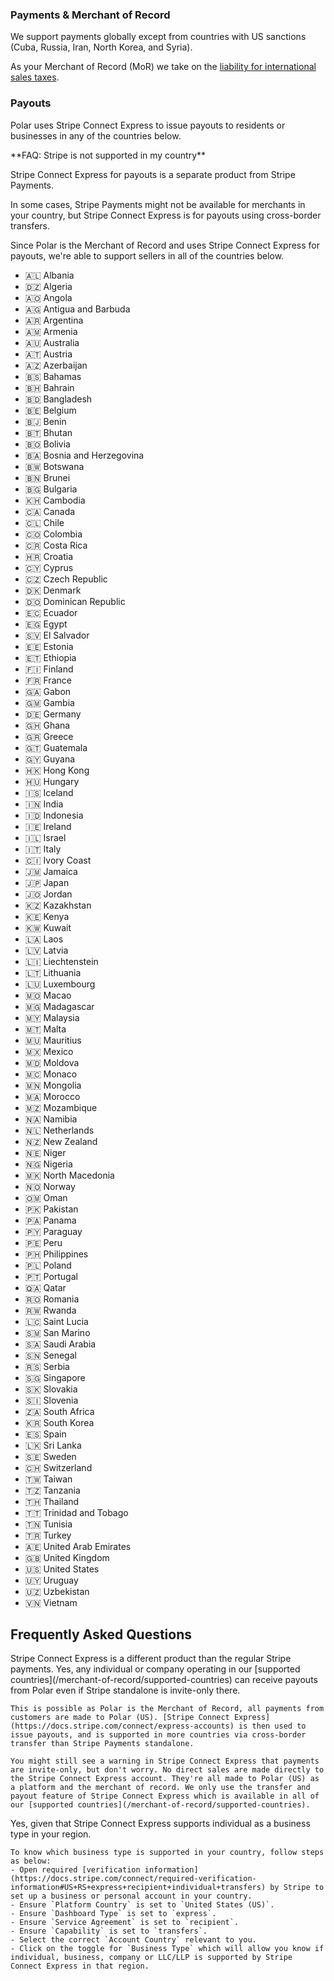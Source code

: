 ### Payments & Merchant of Record

We support payments globally except from countries with US sanctions (Cuba, Russia, Iran, North Korea, and Syria).

As your Merchant of Record (MoR) we take on the [liability for international sales taxes](/merchant-of-record/introduction).

### Payouts

Polar uses Stripe Connect Express to issue payouts to residents or businesses in any of the countries below.

<Note>
**FAQ: Stripe is not supported in my country**

Stripe Connect Express for payouts is a separate product from Stripe Payments.

In some cases, Stripe Payments might not be available for merchants in your country, but Stripe Connect Express is for payouts using cross-border transfers.

Since Polar is the Merchant of Record and uses Stripe Connect Express for payouts, we're able to support sellers in all of the countries below.
</Note>

* 🇦🇱 Albania
* 🇩🇿 Algeria
* 🇦🇴 Angola
* 🇦🇬 Antigua and Barbuda
* 🇦🇷 Argentina
* 🇦🇲 Armenia
* 🇦🇺 Australia
* 🇦🇹 Austria
* 🇦🇿 Azerbaijan
* 🇧🇸 Bahamas
* 🇧🇭 Bahrain
* 🇧🇩 Bangladesh
* 🇧🇪 Belgium
* 🇧🇯 Benin
* 🇧🇹 Bhutan
* 🇧🇴 Bolivia
* 🇧🇦 Bosnia and Herzegovina
* 🇧🇼 Botswana
* 🇧🇳 Brunei
* 🇧🇬 Bulgaria
* 🇰🇭 Cambodia
* 🇨🇦 Canada
* 🇨🇱 Chile
* 🇨🇴 Colombia
* 🇨🇷 Costa Rica
* 🇭🇷 Croatia
* 🇨🇾 Cyprus
* 🇨🇿 Czech Republic
* 🇩🇰 Denmark
* 🇩🇴 Dominican Republic
* 🇪🇨 Ecuador
* 🇪🇬 Egypt
* 🇸🇻 El Salvador
* 🇪🇪 Estonia
* 🇪🇹 Ethiopia
* 🇫🇮 Finland
* 🇫🇷 France
* 🇬🇦 Gabon
* 🇬🇲 Gambia
* 🇩🇪 Germany
* 🇬🇭 Ghana
* 🇬🇷 Greece
* 🇬🇹 Guatemala
* 🇬🇾 Guyana
* 🇭🇰 Hong Kong
* 🇭🇺 Hungary
* 🇮🇸 Iceland
* 🇮🇳 India
* 🇮🇩 Indonesia
* 🇮🇪 Ireland
* 🇮🇱 Israel
* 🇮🇹 Italy
* 🇨🇮 Ivory Coast
* 🇯🇲 Jamaica
* 🇯🇵 Japan
* 🇯🇴 Jordan
* 🇰🇿 Kazakhstan
* 🇰🇪 Kenya
* 🇰🇼 Kuwait
* 🇱🇦 Laos
* 🇱🇻 Latvia
* 🇱🇮 Liechtenstein
* 🇱🇹 Lithuania
* 🇱🇺 Luxembourg
* 🇲🇴 Macao
* 🇲🇬 Madagascar
* 🇲🇾 Malaysia
* 🇲🇹 Malta
* 🇲🇺 Mauritius
* 🇲🇽 Mexico
* 🇲🇩 Moldova
* 🇲🇨 Monaco
* 🇲🇳 Mongolia
* 🇲🇦 Morocco
* 🇲🇿 Mozambique
* 🇳🇦 Namibia
* 🇳🇱 Netherlands
* 🇳🇿 New Zealand
* 🇳🇪 Niger
* 🇳🇬 Nigeria
* 🇲🇰 North Macedonia
* 🇳🇴 Norway
* 🇴🇲 Oman
* 🇵🇰 Pakistan
* 🇵🇦 Panama
* 🇵🇾 Paraguay
* 🇵🇪 Peru
* 🇵🇭 Philippines
* 🇵🇱 Poland
* 🇵🇹 Portugal
* 🇶🇦 Qatar
* 🇷🇴 Romania
* 🇷🇼 Rwanda
* 🇱🇨 Saint Lucia
* 🇸🇲 San Marino
* 🇸🇦 Saudi Arabia
* 🇸🇳 Senegal
* 🇷🇸 Serbia
* 🇸🇬 Singapore
* 🇸🇰 Slovakia
* 🇸🇮 Slovenia
* 🇿🇦 South Africa
* 🇰🇷 South Korea
* 🇪🇸 Spain
* 🇱🇰 Sri Lanka
* 🇸🇪 Sweden
* 🇨🇭 Switzerland
* 🇹🇼 Taiwan
* 🇹🇿 Tanzania
* 🇹🇭 Thailand
* 🇹🇹 Trinidad and Tobago
* 🇹🇳 Tunisia
* 🇹🇷 Turkey
* 🇦🇪 United Arab Emirates
* 🇬🇧 United Kingdom
* 🇺🇸 United States
* 🇺🇾 Uruguay
* 🇺🇿 Uzbekistan
* 🇻🇳 Vietnam

## Frequently Asked Questions

<AccordionGroup>
  <Accordion title="Can I use Polar in countries (e.g. India) where Stripe is invite-only?">
    <Note>Stripe Connect Express is a different product than the regular Stripe payments.</Note>
    Yes, any individual or company operating in our [supported countries](/merchant-of-record/supported-countries) can receive payouts from Polar even if Stripe standalone is invite-only there.
    
    This is possible as Polar is the Merchant of Record, all payments from customers are made to Polar (US). [Stripe Connect Express](https://docs.stripe.com/connect/express-accounts) is then used to issue payouts, and is supported in more countries via cross-border transfer than Stripe Payments standalone.
    
    You might still see a warning in Stripe Connect Express that payments are invite-only, but don't worry. No direct sales are made directly to the Stripe Connect Express account. They're all made to Polar (US) as a platform and the merchant of record. We only use the transfer and payout feature of Stripe Connect Express which is available in all of our [supported countries](/merchant-of-record/supported-countries).
  </Accordion>
  <Accordion title="Can I use Polar as an individual to make sales globally?">
    Yes, given that Stripe Connect Express supports individual as a business type in your region.

    To know which business type is supported in your country, follow steps as below:
    - Open required [verification information](https://docs.stripe.com/connect/required-verification-information#US+RS+express+recipient+individual+transfers) by Stripe to set up a business or personal account in your country.
    - Ensure `Platform Country` is set to `United States (US)`.
    - Ensure `Dashboard Type` is set to `express`.
    - Ensure `Service Agreement` is set to `recipient`.
    - Ensure `Capability` is set to `transfers`.
    - Select the correct `Account Country` relevant to you.
    - Click on the toggle for `Business Type` which will allow you know if individual, business, company or LLC/LLP is supported by Stripe Connect Express in that region.
  </Accordion>
</AccordionGroup>
